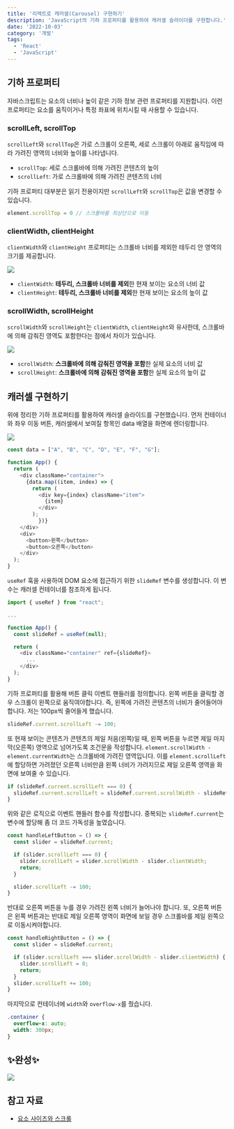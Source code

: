 ```yaml
---
title: '리액트로 캐러셀(Carousel) 구현하기'
description: 'JavaScript의 기하 프로퍼티를 활용하여 캐러셀 슬라이더를 구현합니다.'
date: '2022-10-03'
category: '개발'
tags: 
  - 'React'
  - 'JavaScript'
---
```


## 기하 프로퍼티

자바스크립트는 요소의 너비나 높이 같은 기하 정보 관련 프로퍼티를 지원합니다. 이런 프로퍼티는 요소를 움직이거나 특정 좌표에 위치시킬 때 사용할 수 있습니다.

### scrollLeft, scrollTop

`scrollLeft`와 `scrollTop`은 가로 스크롤이 오른쪽, 세로 스크롤이 아래로 움직임에 따라 가려진 영역의 너비와 높이를 나타냅니다.

- `scrollTop`: 세로 스크롤바에 의해 가려진 콘텐츠의 높이
- `scrollLeft`: 가로 스크롤바에 의해 가려진 콘텐츠의 너비

기하 프로퍼티 대부분은 읽기 전용이지만 `scrollLeft`와 `scrollTop`은 값을 변경할 수 있습니다.

```js
element.scrollTop = 0 // 스크롤바를 최상단으로 이동
```

### clientWidth, clientHeight

`clientWidth`와 `clientHeight` 프로퍼티는 스크롤바 너비를 제외한 테두리 안 영역의 크기를 제공합니다.


![](221003.png)

- `clientWidth`: **테두리, 스크롤바 너비를 제외**한 현재 보이는 요소의 너비 값
- `clientHeight`: **테두리, 스크롤바 너비를 제외**한 현재 보이는 요소의 높이 값

### scrollWidth, scrollHeight

`scrollWidth`와 `scrollHeight`는 `clientWidth`, `clientHeight`와 유사한데, 스크롤바에 의해 감춰진 영역도 포함한다는 점에서 차이가 있습니다.

![](221003-2.png)

- `scrollWidth`: **스크롤바에 의해 감춰진 영역을 포함**한 실제 요소의 너비 값
- `scrollHeight`: **스크롤바에 의해 감춰진 영역을 포함**한 실제 요소의 높이 값

## 캐러셀 구현하기

위에 정리한 기하 프로퍼티를 활용하여 캐러셀 슬라이드를 구현했습니다. 먼저 컨테이너와 좌우 이동 버튼, 캐러셀에서 보여질 항목인 data 배열을 화면에 렌더링합니다.

![](221003-3.png)

```js
const data = ["A", "B", "C", "D", "E", "F", "G"];

function App() {
  return (
    <div className="container">
      {data.map((item, index) => {
        return (
          <div key={index} className="item">
            {item}
          </div>
        );
		  })}
    </div>
    <div>
      <button>왼쪽</button>
      <button>오른쪽</button>
    </div>
  );
}
```

`useRef` 훅을 사용하여 DOM 요소에 접근하기 위한 `slideRef` 변수를 생성합니다. 이 변수는 캐러셀 컨테이너를 참조하게 됩니다.

```js
import { useRef } from "react";

...

function App() {
  const slideRef = useRef(null);

  return (
    <div className="container" ref={slideRef}>
      ...
    </div>
  );
}
```

기하 프로퍼티를 활용해 버튼 클릭 이벤트 핸들러를 정의합니다. 왼쪽 버튼을 클릭할 경우 스크롤이 왼쪽으로 움직여야합니다. 즉, 왼쪽에 가려진 콘텐츠의 너비가 줄어들어야 합니다. 저는 100px씩 줄어들게 했습니다.

```js
slideRef.current.scrollLeft -= 100;
```

또 현재 보이는 콘텐츠가 콘텐츠의 제일 처음(왼쪽)일 때, 왼쪽 버튼을 누르면 제일 마지막(오른쪽) 영역으로 넘어가도록 조건문을 작성합니다. `element.scrollWidth - element.currentWidth`는 스크롤바에 가려진 영역입니다. 이를 `element.scrollLeft`에 할당하면 가려졌던 오른쪽 너비만큼 왼쪽 너비가 가려지므로 제일 오른쪽 영역을 화면에 보여줄 수 있습니다.

```js
if (slideRef.current.scrollLeft === 0) {
  slideRef.current.scrollLeft = slideRef.current.scrollWidth - slideRef.current.clientWidth;
}
```

위와 같은 로직으로 이벤트 핸들러 함수를 작성합니다. 중복되는 `slideRef.current`는 변수에 할당해 좀 더 코드 가독성을 높였습니다.

```js
const handleLeftButton = () => {
  const slider = slideRef.current;

  if (slider.scrollLeft === 0) {
    slider.scrollLeft = slider.scrollWidth - slider.clientWidth;
    return;
  }

  slider.scrollLeft -= 100;
}
```

반대로 오른쪽 버튼을 누를 경우 가려진 왼쪽 너비가 늘어나야 합니다. 또, 오른쪽 버튼은 왼쪽 버튼과는 반대로 제일 오른쪽 영역이 화면에 보일 경우 스크롤바를 제일 왼쪽으로 이동시켜야합니다.

```js
const handleRightButton = () => {
  const slider = slideRef.current;

  if (slider.scrollLeft === slider.scrollWidth - slider.clientWidth) {
    slider.scrollLeft = 0;
    return;
  }
  slider.scrollLeft += 100;
}
```

마지막으로 컨테이너에 `width`와 `overflow-x`를 줬습니다.

```css
.container {
  overflow-x: auto;
  width: 300px;
}
```

## ✨완성✨

![](221003-4.gif)



## 참고 자료

- [요소 사이즈와 스크롤](https://ko.javascript.info/size-and-scroll)

